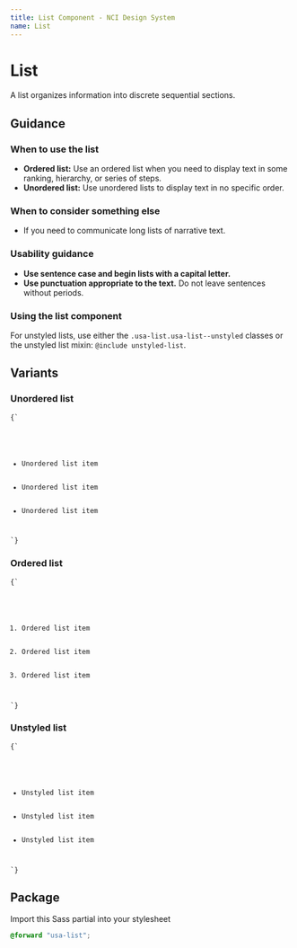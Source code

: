 ```yaml
---
title: List Component - NCI Design System
name: List
---
```



# List

A list organizes information into discrete sequential sections.

## Guidance

### When to use the list

- **Ordered list:** Use an ordered list when you need to display text in some ranking, hierarchy, or series of steps.
- **Unordered list:** Use unordered lists to display text in no specific order.

### When to consider something else

- If you need to communicate long lists of narrative text.

### Usability guidance

- **Use sentence case and begin lists with a capital letter.**
- **Use punctuation appropriate to the text.** Do not leave sentences without periods.

### Using the list component

For unstyled lists, use either the `.usa-list.usa-list--unstyled` classes or the unstyled list mixin: `@include unstyled-list`.

## Variants

### Unordered list

<Tabs label="code">

<TabItem displayText="HTML" id="unordered">

<Code className="html">{`
<ul class="usa-list">
  <li>Unordered list item</li>
  <li>Unordered list item</li>
  <li>Unordered list item</li>
</ul>
`}</Code>

</TabItem>
</Tabs>

### Ordered list

<Tabs label="code">

<TabItem displayText="HTML" id="ordered">

<Code className="html">{`
<ol class="usa-list">
  <li>Ordered list item</li>
  <li>Ordered list item</li>
  <li>Ordered list item</li>
</ol>
`}</Code>

</TabItem>

</Tabs>

### Unstyled list

<Tabs label="code">

<TabItem displayText="HTML" id="unstyled">

<Code className="html">{`
<ul class="usa-list usa-list--unstyled">
  <li>Unstyled list item</li>
  <li>Unstyled list item</li>
  <li>Unstyled list item</li>
</ul>
`}</Code>

</TabItem>

</Tabs>

## Package

Import this Sass partial into your stylesheet

```scss nopreview
@forward "usa-list";
```
